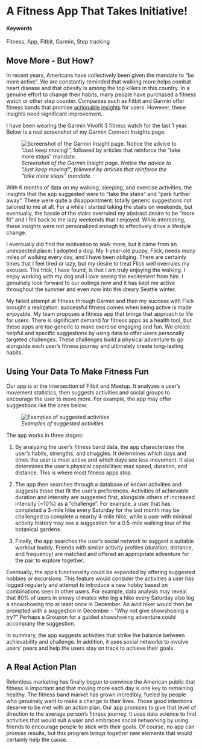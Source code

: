 # A Fitness App That Takes Initiative! {#Meetup-Fitness}

#### Keywords{-}

Fitness, App, Fitbit, Garmin, Step tracking

## Move More - But How?

In recent years, Americans have collectively been given the mandate to "be more active". We are constantly reminded that walking more helps combat heart disease and that obesity is among the top killers in this country. In a genuine effort to change their habits, many people have purchased a fitness watch or other step counter. Companies such as Fitbit and Garmin offer fitness bands that promise [actionable insights](https://connect.garmin.com/en-US/features/insights) for users. However, these insights need significant improvement.

I have been wearing the Garmin Vivofit 3 fitness watch for the last 1 year. Below is a real screenshot of my Garmin Connect Insights page:

![*Screenshot of the Garmin Insight page. Notice the advice to "Just keep moving!", followed by articles that reinforce the "take more steps" mandate.*](./figures/figure01.png)  

 
With 6 months of data on my walking, sleeping, and exercise activities, the insights that the app suggested were to "take the stairs" and "park further away". These were quite a disappointment: totally generic suggestions not tailored to me at all. For a while I started taking the stairs on weekends, but eventually, the hassle of the stairs overruled my abstract desire to be "more fit" and I fell back to the lazy weekends that I enjoyed.  While interesting, these insights were not personalized enough to effectively drive a lifestyle change.

I eventually did find the motivation to walk more, but it came from an unexpected place: I adopted a dog. My 1-year-old puppy, Flick, needs *many* miles of walking every day, and I have been obliging. There are certainly times that I feel tired or lazy, but my desire to treat Flick well overrules my excuses. The trick, I have found, is that I am truly enjoying the walking. I enjoy working with my dog and I love seeing the excitement from him. I genuinely look forward to our outings now and it has kept me active throughout the summer and even now into the dreary Seattle winter. 

My failed attempt at fitness through Garmin and then my success with Flick brought a realization: successful fitness comes when being active is made enjoyable. My team proposes a fitness app that brings that approach to life for users. There is significant demand for fitness apps as a health tool, but these apps are too generic to make exercise engaging and fun. We create helpful and specific suggestions by using data to offer users personally targeted challenges. These challenges build a physical adventure to go alongside each user's fitness journey and ultimately create long-lasting habits. 

## Using Your Data To Make Fitness Fun 

Our app is at the intersection of Fitbit and Meetup. It analyzes a user's movement statistics, then suggests activities and social groups to encourage the user to move more. For example, the app may offer suggestions like the ones below: 

![*Examples of suggested activities*](./figures/figure02.jpg)  

The app works in three stages:  

1. By analyzing the user's fitness band data, the app characterizes the user's habits, strengths, and struggles. It determines which days and times the user is most active and which days see less movement. It also determines the user's physical capabilities: max speed, duration, and distance. This is where most fitness apps stop. 

2. The app then searches through a database of known activities and suggests those that fit the user's preferences. Activities of achievable duration and intensity are suggested first, alongside others of increased intensity (~10%) as a "challenge". For example, a user that has completed a 3-mile hike every Saturday for the last month may be challenged to complete a nearby 4-mile hike, while a user with minimal activity history may see a suggestion for a 0.5-mile walking tour of the botanical gardens.   

3. Finally, the app searches the user's social network to suggest a suitable workout buddy. Friends with similar activity profiles (duration, distance, and frequency) are matched and offered an appropriate adventure for the pair to explore together.  

Eventually, the app's functionality could be expanded by offering suggested hobbies or excursions. This feature would consider the activities a user has logged regularly and attempt to introduce a new hobby based on combinations seen in other users. For example, data analysis may reveal that 80% of users in snowy climates who log a hike every Saturday also log a snowshoeing trip at least once in December. An avid hiker would then be prompted with a suggestion in December - "Why not give showshoeing a try?" Perhaps a Groupon for a guided showshoeing adventure could accompany the suggestion.

In summary, the app suggests activities that strike the balance between achievability and challenge. In addition, it uses social networks to involve users' peers and help the users stay on track to achieve their goals.

## A Real Action Plan

Relentless marketing has finally begun to convince the American public that fitness is important and that moving more each day is one key to remaining healthy. The fitness band market has grown incredibly, fueled by people who genuinely want to make a change to their lives. Those good intentions deserve to be met with an action plan. Our app promises to give that level of direction to the average person's fitness journey. It uses data science to find activities that would suit a user and embraces social networking by using friends to encourage people to stick with their goals. Of course, no app can *promise* results, but this program brings together new elements that would certainly help the cause.  
